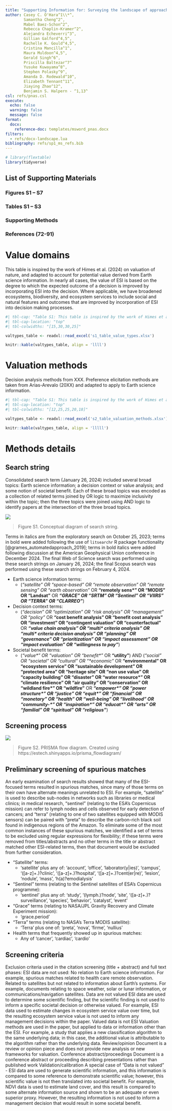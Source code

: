 ```yaml
---
title: "Supporting Information for: Surveying the landscape of approaches to assessing societal benefits of Earth science information"
author: Casey C. O'Hara^1\\*^,
        Samantha Cheng^2^,
        Mabel Baez-Schon^2^,
        Rebecca Chaplin-Kramer^2^,
        Alejandra Echeverri^3^,
        Gillian Galford^4,5^,
        Rachelle K. Gould^4,5^,
        Cristina Mancilla^1^,
        Maura Muldoon^4,5^,
        Gerald Singh^6^,
        Priscilla Baltezar^7^
        Yusuke Kuwayama^8^,
        Stephen Polasky^9^,
        Amanda D. Rodewald^10^,
        Elizabeth Tennant^11^,
        Jiaying Zhao^12^,
        Benjamin S. Halpern - ^1,13^
csl: refs/pnas.csl
execute:
  echo: false
  warning: false
  message: false
format:
  docx: 
    reference-doc: templates/msword_pnas.docx
filters:
  - refs/docx-landscape.lua
bibliography: refs/sp1_ms_refs.bib
---
```


```r
# library(flextable)
library(tidyverse)
```

## List of Supporting Materials

### Figures S1 – S7
### Tables S1 – S3
### Supporting Methods
### References (72-91)


# Value domains 

This table is inspired by the work of Himes et al. (2024) on valuation of nature, and adapted to account for potential value derived from Earth science information. In nearly all cases, the value of ESI is based on the degree to which the expected outcome of a decision is improved by incorporating ESI into the decision. Where applicable, we have broadened ecosystems, biodiversity, and ecosystem services to include social and natural features and outcomes that are improved by incorporation of ESI into decision making processes.

``` r
#| tbl-cap: "Table S1: This table is inspired by the work of Himes et al. (XXX) on valuation of nature, and adapted to account for potential value derived from Earth science information. In nearly all cases, the value of ESI is based on the degree to which the expected outcome of a decision is improved by incorporating ESI into the decision. Where applicable, we have broadened ecosystems, biodiversity, and ecosystem services to include social and natural features and outcomes that are improved by incorporation of ESI into decision making processes."
#| tbl-cap-location: "top"
#| tbl-colwidths: "[15,30,30,25]"

valtypes_table <- readxl::read_excel('s1_table_value_types.xlsx')

knitr::kable(valtypes_table, align = 'llll')

```

# Valuation methods

Decision analysis methods from XXX. Preference elicitation methods are taken from Arias-Arevalo (20XX) and adapted to apply to Earth science information.


``` r
#| tbl-cap: "Table S1: This table is inspired by the work of Himes et al. (XXX) on valuation of nature, and adapted to account for potential value derived from Earth science information. In nearly all cases, the value of ESI is based on the degree to which the expected outcome of a decision is improved by incorporating ESI into the decision. Where applicable, we have broadened ecosystems, biodiversity, and ecosystem services to include social and natural features and outcomes that are improved by incorporation of ESI into decision making processes."
#| tbl-cap-location: "top"
#| tbl-colwidths: "[12,25,25,20,18]"

valtypes_table <- readxl::read_excel('s2_table_valuation_methods.xlsx')

knitr::kable(valtypes_table, align = 'lllll')

```




# Methods details

## Search string

Consolidated search term (January 26, 2024) included several broad topics: Earth science information; a decision context or value analysis; and some notion of societal benefit. Each of these broad topics was encoded as a collection of related terms joined by OR logic to maximize inclusivity within the topic; then the three topics were joined using AND logic to identify papers at the intersection of the three broad topics.

![](venn.png)

> Figure S1. Conceptual diagram of search string.

Terms in italics are from the exploratory search on October 25, 2023; terms in bold were added following the use of `litsearchr` R package functionality [@grames_automatedapproach_2019]; terms in bold italics were added following discussion at the American Geophysical Union conference in December 2024.  The final Web of Science search was performed using these search strings on January 26, 2024; the final Scopus search was performed using these search strings on February 4, 2024.

* Earth science information terms: 
    * (_"satellite" OR "space-based" OR "remote observation" OR "remote sensing" OR "earth observation"_ OR __"remotely sens\*" OR "MODIS" OR "Landsat"__ OR ___"GRACE" OR "SRTM" OR "Sentinel" OR "VIIRS" OR "TERRA" OR "CLARREO"___)
* Decision context terms: 
    * (_"decision" OR "optimization" OR "risk analysis" OR "management" OR "policy"_ OR __"cost benefit analysis" OR "benefit cost analysis" OR "investment" OR "contingent valuation" OR "counterfactual"__ OR ___"value chain analysis" OR "multi* criteria analysis" OR "multi* criteria decision analysis" OR "planning" OR "governance" OR "prioritization" OR "impact assessment" OR "impact evaluation" OR "willingness to pay"___)
* Societal benefit terms: 
    * (_"value\*" OR "valuation" OR "benefit\*"_ OR __"utility"__) AND (_"social" OR "societal" OR "cultural" OR "\*economic"_ OR __"environmental" OR "ecosystem service" OR "sustainable development" OR "protected area" OR "heritage site" OR "non use value" OR "capacity building" OR "disaster" OR "water resource\*" OR "climate resilience" OR "air quality" OR "conservation" OR "wildland fire\*" OR "wildfire"__ OR ___"empower\*" OR "power structure\*" OR "justice" OR "equit\*" OR "financial" OR "monetary" OR "health" OR "well-being" OR "livelihood" OR "community-\*" OR "inspiration\*" OR "educat\*" OR "arts" OR "familial" OR "spiritual" OR "religious"___)

## Screening process

![](../prisma_roses_reporting/prisma_diagram.png)

> Figure S2. PRISMA flow diagram.  Created using https://estech.shinyapps.io/prisma_flowdiagram/

## Preliminary screening of spurious matches

An early examination of search results showed that many of the ESI-focused terms resulted in spurious matches, since many of those terms on their own have alternate meanings unrelated to ESI. For example, "satellite" is used to describe sub-nodes in networks such as libraries or medical clinics; in medical research, "sentinel" (relating to the ESA’s Copernicus mission) can refer to lymph nodes and cells observed for early detection of cancers; and "terra" (relating to one of two satellites equipped with MODIS sensors) can be paired with "preta" to describe the carbon-rich black soil found in indigenous regions of the Amazon.
To eliminate some of the most common instances of these spurious matches, we identified a set of terms to be excluded using regular expressions for flexibility; if these terms were removed from titles/abstracts and no other terms in the title or abstract matched other ESI-related terms, then that document would be excluded from further consideration.

* "Satellite" terms:
    * ‘satellite’ plus any of: 'account', 'office', 'laborator(y|ies)', 'campus', '([a-z]+.)?clinic', '([a-z]+.)?hospital', '([a-z]+.)?cent(er|re)', 'lesion', 'nodule', 'mass', 'h(a)?emodialysis'
* "Sentinel" terms (relating to the Sentinel satellites of ESA’s Copernicus programme):
    * 'sentinel' plus any of: 'study', '(lymph.)?node', 'site', '([a-z]+.)?surveillance', 'species', 'behavior', 'catalyst', 'event'
* "Grace" terms (relating to NASA/JPL Gravity Recovery and Climate Experiment mission):
    * 'grace.period'
* "Terra" terms (relating to NASA’s Terra MODIS satellite):
    * 'Terra' plus one of: 'preta', 'nova', 'firme', 'nullius'
* Health terms that frequently showed up in spurious matches:
    * Any of 'cancer’, ‘cardiac’, ‘cardio'

## Screening criteria

Exclusion criteria used in the citation screening (title + abstract) and full text phases:
ESI data are not used:
No relation to Earth science information. For example, spurious matches related to health care remote observation.
Related to satellites but not related to information about Earth’s systems. For example, documents relating to space weather, solar or lunar information, or communications/navigation satellites.
Data are not valued
ESI data are used to determine some scientific finding, but the scientific finding is not used to inform a specific societal decision or otherwise valued. For example, ESI data used to estimate changes in ecosystem service value over time, but the resulting ecosystem service value is not used to inform any management decisions within the paper.
Valued data is not ESI
Valuation methods are used in the paper, but applied to data or information other than the ESI. For example, a study that applies a new classification algorithm to the same underlying data; in this case, the additional value is attributable to the algorithm rather than the underlying data.
Review/opinion
Document is a review or opinion piece and does not provide new analysis or new frameworks for valuation.
Conference abstract/proceedings
Document is a conference abstract or proceeding describing presentations rather than published work
Validation/calibration
A special case of "Data is not valued" - ESI data are used to generate scientific information, and this information is compared to some reference to demonstrate scientific value; however, this scientific value is not then translated into societal benefit. For example, NDVI data is used to estimate land cover, and this result is compared to some alternate information source and shown to be an adequate or even superior proxy. However, the resulting information is not used to inform a management decision that would result in some societal benefit.

